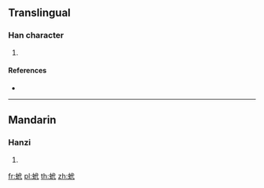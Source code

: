 {{character info/new}}
==Translingual==

===Han character===
{{Han char|rn=142|rad=虫|as=05|sn=11|four=|canj=LIOIP}}

# {{defn|Han|sort=虫05}}

====References====
* {{Han ref|kx=1079.120|dkj=32914|hdz=42844.030|uh=86AE|ud=34478}}

----

==Mandarin==

===Hanzi===
{{cmn-hanzi|pin=[[tè]] ([[te4]])|wg=t'e<sup>4</sup>}}

# {{defn|lang=cmn|sort=虫05}}

[[fr:蚮]]
[[pl:蚮]]
[[th:蚮]]
[[zh:蚮]]